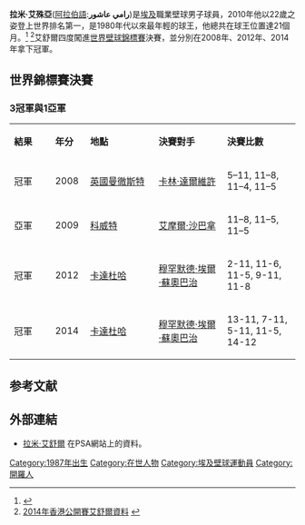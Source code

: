{{blpsources|time=2014-12-25T01:38:08+00:00}}
{{Infobox 壁球選手
| 姓名 = 拉米·穆罕默德·艾殊亞<br/> رامي محمد عاشور
| 外號 = 藝術家
| 國家 = {{EGY}}
| 居住地 = {{EGY}}[[開羅|開羅]]
| 出生日期 = {{Birth date and age|1987|9|30}}
| 出生地點 = {{EGY}}[[開羅|開羅]]
| 逝世日期 = 
| 逝世地點 = 
| 身高 ={{height|m=1.80|ft}}
| 體重 ={{weight|kg=78|lb}} 
| 就讀大學 = 
| 轉打職業 = 2004
| 退休 =
| 持拍 = 右手
| 教練 = 無
| 裝備 = [[王子體育器材公司|Prince]] Air Stick 130
| 官方網站 = 
| 比賽資料 = 男子單打 
| 最高世界排名 = '''1'''
| 最高世界排名日期  = [[2010年1月|2010年1月]]
| 現今世界排名 = 5
| 現今世界排名日期  = [[2014年12月|2014年12月]]
| titles = 33
| finals = 50
| WorldOpenresult = '''冠軍''' (2008、2012、2014)
| medaltemplates=
| updated = 2014年12月25日
}}

'''拉米·艾殊亞'''([[阿拉伯語|阿拉伯語]]:'''رامي عاشور''')是[[埃及|埃及]]職業壁球男子球員，2010年他以22歲之姿登上世界排名第一，是1980年代以來最年輕的球王，他總共在球王位置達21個月。<ref>{{cite web|url=http://www.squashsite.co.uk/2009/10_jan_rankings.htm|title=Ramy Ashour confirmed as new world number one|accessdate=2009-12-31|archive-date=2010-01-05|archive-url=https://web.archive.org/web/20100105031016/http://www.squashsite.co.uk/2009/10_jan_rankings.htm|dead-url=no}}</ref> <ref>[http://www.hksquashopen.com/player_more_c.php?playerId=4003 2014年香港公開賽艾舒爾資料] {{webarchive|url=https://web.archive.org/web/20141225032155/http://www.hksquashopen.com/player_more_c.php?playerId=4003 |date=2014-12-25 }}</ref>艾舒爾四度闖進[[世界壁球錦標賽|世界壁球錦標賽]]決賽，並分別在2008年、2012年、2014年拿下冠軍。

== 世界錦標賽決賽 ==
=== 3冠軍與1亞軍 ===
{|   class="sortable wikitable"
|width="100"|'''結果'''
|width="50"|'''年分'''
|width="200"|'''地點'''
|width="200"|'''決賽對手'''
|width="200"|'''決賽比數'''
|-
|   bgcolor="98FB98"|冠軍 || 2008 || [[英國|英國]][[曼徹斯特|曼徹斯特]] || {{flagicon|EGY}}[[卡林·達爾維許|卡林·達爾維許]]   || 5–11, 11–8, 11–4, 11–5
|-
|   bgcolor="ffa07a"|亞軍 || 2009 || [[科威特|科威特]] || {{flagicon|EGY}}[[艾摩爾·沙巴拿|艾摩爾·沙巴拿]]   || 11–8, 11–5, 11–5
|-
|   bgcolor="98FB98"|冠軍 || 2012 || [[卡達|卡達]][[杜哈|杜哈]] || {{flagicon|EGY}}[[穆罕默德·埃爾·蘇奧巴治|穆罕默德·埃爾·蘇奧巴治]]   || 2-11, 11-6, 11-5, 9-11, 11-8
|-
|   bgcolor="98FB98"|冠軍 || 2014 || [[卡達|卡達]][[杜哈|杜哈]] || {{flagicon|EGY}}[[穆罕默德·埃爾·蘇奧巴治|穆罕默德·埃爾·蘇奧巴治]]   || 13-11, 7-11, 5-11, 11-5, 14-12
|}


==参考文献==
<references />

== 外部連結 ==
* [http://www.psaworldtour.com/page/PlayerProfile/0,,13121~893,00.html 拉米·艾舒爾] {{Wayback|url=http://www.psaworldtour.com/page/PlayerProfile/0,,13121~893,00.html |date=20110826010310 }}在PSA網站上的資料。

[[Category:1987年出生|Category:1987年出生]]
[[Category:在世人物|Category:在世人物]]
[[Category:埃及壁球運動員|Category:埃及壁球運動員]]
[[Category:開羅人|Category:開羅人]]